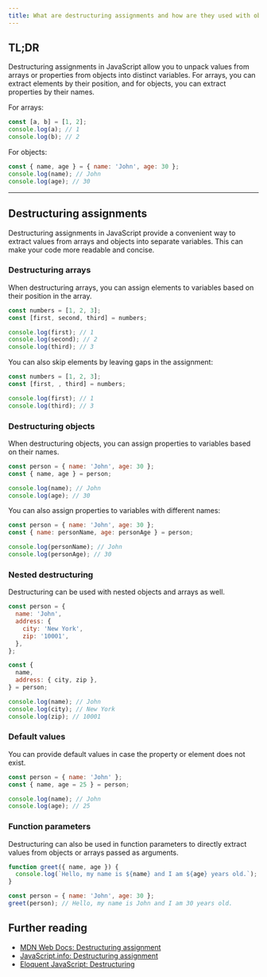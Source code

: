 ```yaml
---
title: What are destructuring assignments and how are they used with objects and arrays?
---
```


## TL;DR

Destructuring assignments in JavaScript allow you to unpack values from arrays or properties from objects into distinct variables. For arrays, you can extract elements by their position, and for objects, you can extract properties by their names.

For arrays:

```js
const [a, b] = [1, 2];
console.log(a); // 1
console.log(b); // 2
```

For objects:

```js
const { name, age } = { name: 'John', age: 30 };
console.log(name); // John
console.log(age); // 30
```

---

## Destructuring assignments

Destructuring assignments in JavaScript provide a convenient way to extract values from arrays and objects into separate variables. This can make your code more readable and concise.

### Destructuring arrays

When destructuring arrays, you can assign elements to variables based on their position in the array.

```js
const numbers = [1, 2, 3];
const [first, second, third] = numbers;

console.log(first); // 1
console.log(second); // 2
console.log(third); // 3
```

You can also skip elements by leaving gaps in the assignment:

```js
const numbers = [1, 2, 3];
const [first, , third] = numbers;

console.log(first); // 1
console.log(third); // 3
```

### Destructuring objects

When destructuring objects, you can assign properties to variables based on their names.

```js
const person = { name: 'John', age: 30 };
const { name, age } = person;

console.log(name); // John
console.log(age); // 30
```

You can also assign properties to variables with different names:

```js
const person = { name: 'John', age: 30 };
const { name: personName, age: personAge } = person;

console.log(personName); // John
console.log(personAge); // 30
```

### Nested destructuring

Destructuring can be used with nested objects and arrays as well.

```js
const person = {
  name: 'John',
  address: {
    city: 'New York',
    zip: '10001',
  },
};

const {
  name,
  address: { city, zip },
} = person;

console.log(name); // John
console.log(city); // New York
console.log(zip); // 10001
```

### Default values

You can provide default values in case the property or element does not exist.

```js
const person = { name: 'John' };
const { name, age = 25 } = person;

console.log(name); // John
console.log(age); // 25
```

### Function parameters

Destructuring can also be used in function parameters to directly extract values from objects or arrays passed as arguments.

```js
function greet({ name, age }) {
  console.log(`Hello, my name is ${name} and I am ${age} years old.`);
}

const person = { name: 'John', age: 30 };
greet(person); // Hello, my name is John and I am 30 years old.
```

## Further reading

- [MDN Web Docs: Destructuring assignment](https://developer.mozilla.org/en-US/docs/Web/JavaScript/Reference/Operators/Destructuring_assignment)
- [JavaScript.info: Destructuring assignment](https://javascript.info/destructuring-assignment)
- [Eloquent JavaScript: Destructuring](https://eloquentjavascript.net/11_language.html#h_jrVhA5vaEB)
